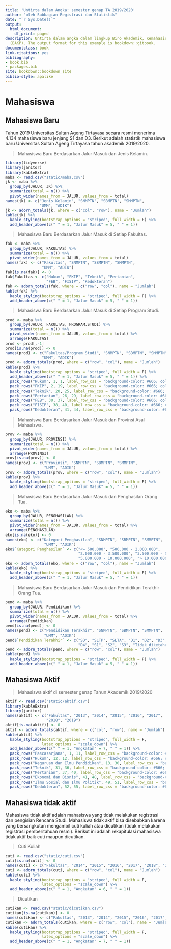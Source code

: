 ```yaml
--- 
title: 'Untirta dalam Angka: semester genap TA 2019/2020'
author: "oleh Subbagian Registrasi dan Statistik"
date: "`r Sys.Date()`"
output:
  html_document:
    df_print: paged
description: Untirta dalam angka dalam lingkup Biro Akademik, Kemahasiswaan, dan Perencanaan
  (BAKP). The output format for this example is bookdown::gitbook.
documentclass: book
link-citations: yes
bibliography:
- book.bib
- packages.bib
site: bookdown::bookdown_site
biblio-style: apalike
---
```


# Mahasiswa

## Mahasiswa Baru

Tahun 2019 Universitas Sultan Ageng Tirtayasa secara resmi menerima 4.134 mahasiswa baru jenjang S1 dan D3. Berikut adalah statistik mahasiswa baru Universitas Sultan Ageng Tirtayasa tahun akademik 2019/2020.

> Mahasiswa Baru Berdasarkan Jalur Masuk dan Jenis Kelamin.

```r
library(tidyverse)
library(janitor)
library(kableExtra)
maba <- read.csv("static/maba.csv")
jk <- maba %>%
  group_by(JALUR, JK) %>%
  summarize(total = n()) %>%
  pivot_wider(names_from = JALUR, values_from = total)
names(jk) <- c("Jenis Kelamin", "SNMPTN", "SBMPTN", "SMMPTN",
               "UMM", "ADIK")
jk <- adorn_totals(jk, where = c("col", "row"), name = "Jumlah")
kable(jk) %>%
  kable_styling(bootstrap_options = "striped", full_width = F) %>%
  add_header_above(c(" " = 1, "Jalur Masuk" = 5, " " = 1))
```

> Mahasiswa Baru Berdasarkan Jalur Masuk di Setiap Fakultas.

```r
fak <- maba %>%
  group_by(JALUR, FAKULTAS) %>%
  summarize(total = n()) %>%
  pivot_wider(names_from = JALUR, values_from = total)
names(fak) <- c("Fakultas", "SNMPTN", "SBMPTN", "SMMPTN",
                "UMM", "ADIK")
fak[is.na(fak)] <- 0
fak$Fakultas <- c("Hukum", "FKIP", "Teknik", "Pertanian",
                  "FEB", "FISIP", "Kedokteran")
fak <- adorn_totals(fak, where = c("row", "col"), name = "Jumlah")
kable(fak) %>%
  kable_styling(bootstrap_options = "striped", full_width = F) %>%
  add_header_above(c(" " = 1, "Jalur Masuk" = 5, " " = 1))
```

> Mahasiswa Baru Berdasarkan Jalur Masuk di Setiap Program Studi.

```r
prod <- maba %>%
  group_by(JALUR, FAKULTAS, PROGRAM.STUDI) %>%
  summarize(total = n()) %>%
  pivot_wider(names_from = JALUR, values_from = total) %>%
  arrange(FAKULTAS)
prod <- prod[,-1]
prod[is.na(prod)] <- 0
names(prod) <- c("Fakultas/Program Studi", "SNMPTN", "SBMPTN", "SMMPTN",
                "UMM", "ADIK")
prod <- adorn_totals(prod, where = c("row", "col"), name = "Jumlah")
kable(prod) %>%
  kable_styling(bootstrap_options = "striped", full_width = F) %>%
  add_header_above(c(" " = 1, "Jalur Masuk" = 5, " " = 1)) %>%
  pack_rows("Hukum", 1, 1, label_row_css = "background-color: #666; color: #fff;") %>%
  pack_rows("FKIP", 2, 19, label_row_css = "background-color: #666; color: #fff;") %>%
  pack_rows("Teknik", 20, 25, label_row_css = "background-color: #666; color: #fff;") %>%
  pack_rows("Pertanian", 26, 29, label_row_css = "background-color: #666; color: #fff;") %>%
  pack_rows("FEB", 30, 37, label_row_css = "background-color: #666; color: #fff;") %>%
  pack_rows("FISIP", 38, 40, label_row_css = "background-color: #666; color: #fff;") %>%
  pack_rows("Kedokteran", 41, 44, label_row_css = "background-color: #666; color: #fff;")
```

> Mahasiswa Baru Berdasarkan Jalur Masuk dan Provinsi Asal Mahasiswa.

```r
prov <- maba %>%
  group_by(JALUR, PROVINSI) %>%
  summarize(total = n()) %>%
  pivot_wider(names_from = JALUR, values_from = total) %>%
  arrange(PROVINSI)
prov[is.na(prov)] <- 0
names(prov) <- c("Provinsi", "SNMPTN", "SBMPTN", "SMMPTN",
                 "UMM", "ADIK")
prov <- adorn_totals(prov, where = c("row", "col"), name = "Jumlah")
kable(prov) %>%
  kable_styling(bootstrap_options = "striped", full_width = F) %>%
  add_header_above(c(" " = 1, "Jalur Masuk" = 5, " " = 1))
```

> Mahasiswa Baru Berdasarkan Jalur Masuk dan Penghasilan Orang Tua.

```r
eko <- maba %>%
  group_by(JALUR, PENGHASILAN) %>%
  summarize(total = n()) %>%
  pivot_wider(names_from = JALUR, values_from = total) %>%
  arrange(PENGHASILAN)
eko[is.na(eko)] <- 0
names(eko) <- c("Kategori Penghasilan", "SNMPTN", "SBMPTN", "SMMPTN",
                 "UMM", "ADIK")
eko$`Kategori Penghasilan` <- c("<= 500.000", "500.000 - 2.000.000",
                                "2.000.000 - 3.500.000", "3.500.000 - 5.000.000",
                                "5.000.000 - 10.000.000", "> 10.000.000")
eko <- adorn_totals(eko, where = c("row", "col"), name = "Jumlah")
kable(eko) %>%
  kable_styling(bootstrap_options = "striped", full_width = F) %>%
  add_header_above(c(" " = 1, "Jalur Masuk" = 5, " " = 1))
```


> Mahasiswa Baru Berdasarkan Jalur Masuk dan Pendidikan Terakhir Orang Tua.

```r
pend <- maba %>%
  group_by(JALUR, Pendidikan) %>%
  summarize(total = n()) %>%
  pivot_wider(names_from = JALUR, values_from = total) %>%
  arrange(Pendidikan)
pend[is.na(pend)] <- 0
names(pend) <- c("Pendidikan Terakhir", "SNMPTN", "SBMPTN", "SMMPTN",
                 "UMM", "ADIK")
pend$`Pendidikan Terakhir` <- c("SD", "SLTP", "SLTA", "D1", "D2", "D3",
                                "D4", "S1", "S2", "S3", "Tidak diketahui")
pend <- adorn_totals(pend, where = c("row", "col"), name = "Jumlah")
kable(pend) %>%
  kable_styling(bootstrap_options = "striped", full_width = F) %>%
  add_header_above(c(" " = 1, "Jalur Masuk" = 5, " " = 1))
```

## Mahasiswa Aktif


> Mahasiswa aktif di semester genap Tahun Akademik 2019/2020

```r
aktif <- read.csv("static/aktif.csv")
library(kableExtra)
library(janitor)
names(aktif) <- c("Fakultas", "2013", "2014", "2015", "2016", "2017",
                  "2018", "2019")
aktif[is.na(aktif)] <- 0
aktif <- adorn_totals(aktif, where = c("col", "row"), name = "Jumlah")
kable(aktif) %>%
  kable_styling(bootstrap_options = "striped", full_width = F,
                latex_options = "scale_down") %>%
  add_header_above(c(" " = 1, "Angkatan" = 7, " " = 1)) %>%
  pack_rows("Pascasarjana", 1, 11, label_row_css = "background-color: #666; color: #fff;") %>%
  pack_rows("Hukum", 12, 12, label_row_css = "background-color: #666; color: #fff;") %>%
  pack_rows("Keguruan dan Ilmu Pendidikan", 13, 30, label_row_css = "background-color: #666; color: #fff;") %>%
  pack_rows("Teknik", 31, 36, label_row_css = "background-color: #666; color: #fff;") %>%
  pack_rows("Pertanian", 37, 40, label_row_css = "background-color: #666; color: #fff;") %>%
  pack_rows("Ekonomi dan Bisnis", 41, 48, label_row_css = "background-color: #666; color: #fff;") %>%
  pack_rows("Ilmu Sosial dan Ilmu Politik", 49, 51, label_row_css = "background-color: #666; color: #fff;") %>%
  pack_rows("Kedokteran", 52, 55, label_row_css = "background-color: #666; color: #fff;")

```

## Mahasiswa tidak aktif

Mahasiswa tidak aktif adalah mahasiswa yang tidak melakukan registrasi dan pengisian Rencana Studi. Mahasiswa tidak aktif bisa disebabkan karena yang bersangkutan mengambil cuti kuliah atau dicutikan (tidak melakukan registrasi pemberitahuan resmi). Berikut ini adalah rekapitulasi mahasiswa tidak aktif baik cuti maupun dicutikan.

> Cuti Kuliah

```r
cuti <- read.csv("static/cuti.csv")
cuti[is.na(cuti)] <- 0
names(cuti) <- c("Fakultas", "2014", "2015", "2016", "2017", "2018", "2019")
cuti <- adorn_totals(cuti, where = c("row", "col"), name = "Jumlah")
kable(cuti) %>%
  kable_styling(bootstrap_options = "striped", full_width = F,
                latex_options = "scale_down") %>%
  add_header_above(c(" " = 1, "Angkatan" = 6, " " = 1))
```

> Dicutikan

```r
cutikan <- read.csv("static/dicutikan.csv")
cutikan[is.na(cutikan)] <- 0
names(cutikan) <- c("Fakultas", "2013", "2014", "2015", "2016", "2017", "2018", "2019")
cutikan <- adorn_totals(cutikan, where = c("row", "col"), name = "Jumlah")
kable(cutikan) %>%
  kable_styling(bootstrap_options = "striped", full_width = F,
                latex_options = "scale_down") %>%
  add_header_above(c(" " = 1, "Angkatan" = 7, " " = 1))
```
